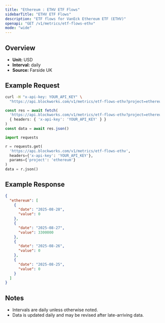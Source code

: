 ```yaml
---
title: "Ethereum : ETHV ETF Flows"
sidebarTitle: "ETHV ETF Flows"
description: "ETF flows for VanEck Ethereum ETF (ETHV)"
openapi: "GET /v1/metrics/etf-flows-ethv"
mode: "wide"
---
```


## Overview

- **Unit:** USD
- **Interval:** daily
- **Source:** Farside UK

## Example Request

<CodeGroup>

```bash cURL
curl -H "x-api-key: YOUR_API_KEY" \
  "https://api.blockworks.com/v1/metrics/etf-flows-ethv?project=ethereum"
```

```typescript TypeScript
const res = await fetch(
  'https://api.blockworks.com/v1/metrics/etf-flows-ethv?project=ethereum',
  { headers: { 'x-api-key': 'YOUR_API_KEY' } }
)
const data = await res.json()
```

```python Python
import requests

r = requests.get(
  'https://api.blockworks.com/v1/metrics/etf-flows-ethv',
  headers={'x-api-key': 'YOUR_API_KEY'},
  params={'project': 'ethereum'}
)
data = r.json()
```

</CodeGroup>

## Example Response

```json
{
  "ethereum": [
    {
      "date": "2025-08-28",
      "value": 0
    },
    {
      "date": "2025-08-27",
      "value": 3300000
    },
    {
      "date": "2025-08-26",
      "value": 0
    },
    {
      "date": "2025-08-25",
      "value": 0
    }
  ]
}
```

## Notes
- Intervals are daily unless otherwise noted.
- Data is updated daily and may be revised after late-arriving data.
